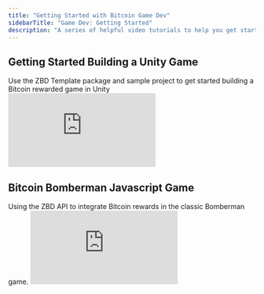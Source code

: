 ```yaml
---
title: "Getting Started with Bitcoin Game Dev"
sidebarTitle: "Game Dev: Getting Started"
description: "A series of helpful video tutorials to help you get started with bitcoin game development"
---
```


<h2>Getting Started Building a Unity Game</h2>
Use the ZBD Template package and sample project to get started building a Bitcoin
rewarded game in Unity
<iframe
  className="w-full aspect-video rounded-lg"
  src="https://www.youtube.com/embed/videoseries?list=PLaMJnpgudSAByEzoQ0wa3FSa2dx0VMtET"
  title="YouTube video player"
  frameborder="0"
  allow="accelerometer; fullscreen; autoplay; clipboard-write; encrypted-media; gyroscope; picture-in-picture"
  allowfullscreen
></iframe>

<h2>Bitcoin Bomberman Javascript Game</h2>
Using the ZBD API to integrate Bitcoin rewards in the classic Bomberman game.

<iframe
  className="w-full aspect-video rounded-lg"
  src="https://www.youtube.com/embed/o8hODLdBaJ4"
  title="YouTube video player"
  frameBorder="0"
  allow="accelerometer; fullscreen; autoplay; clipboard-write; encrypted-media; gyroscope; picture-in-picture"
  allowfullscreen
></iframe>

